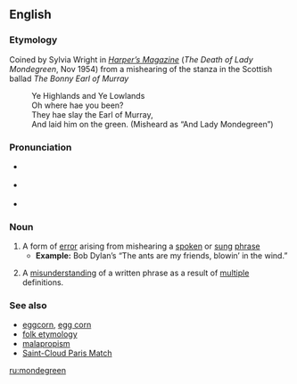 ==English==

{{wikipedia}}
===Etymology===
Coined by Sylvia Wright in ''[[w:Harper's Magazine|Harper’s Magazine]]'' (''The Death of Lady Mondegreen'', Nov 1954) from a mishearing of the stanza in the Scottish ballad ''The Bonny Earl of Murray''
:Ye Highlands and Ye Lowlands
:Oh where hae you been?
:They hae slay the Earl of Murray,
:And laid him on the green.  (Misheard as “And Lady Mondegreen”)

===Pronunciation===
*{{IPA|/ˈmɒndəgri:n/}} {{italbrac|UK}}
*{{IPA|/ˈmɑndəgriːn/}} {{italbrac|US}}
*{{audio|en-us-mondegreen.ogg|Audio (US)}}

===Noun===
{{en-noun}}

# A form of [[error]] arising from mishearing a [[spoken]] or [[sung]] [[phrase]]
#* '''Example:''' Bob Dylan’s “The ants are my friends, blowin’ in the wind.”
# {{italbrac|rare}} A [[misunderstanding]] of a written phrase as a result of [[multiple]] definitions.

===See also===
*[[eggcorn]], [[egg corn]]
*[[folk etymology]]
*[[malapropism]]
*[[Saint-Cloud Paris Match]]

[[ru:mondegreen]]